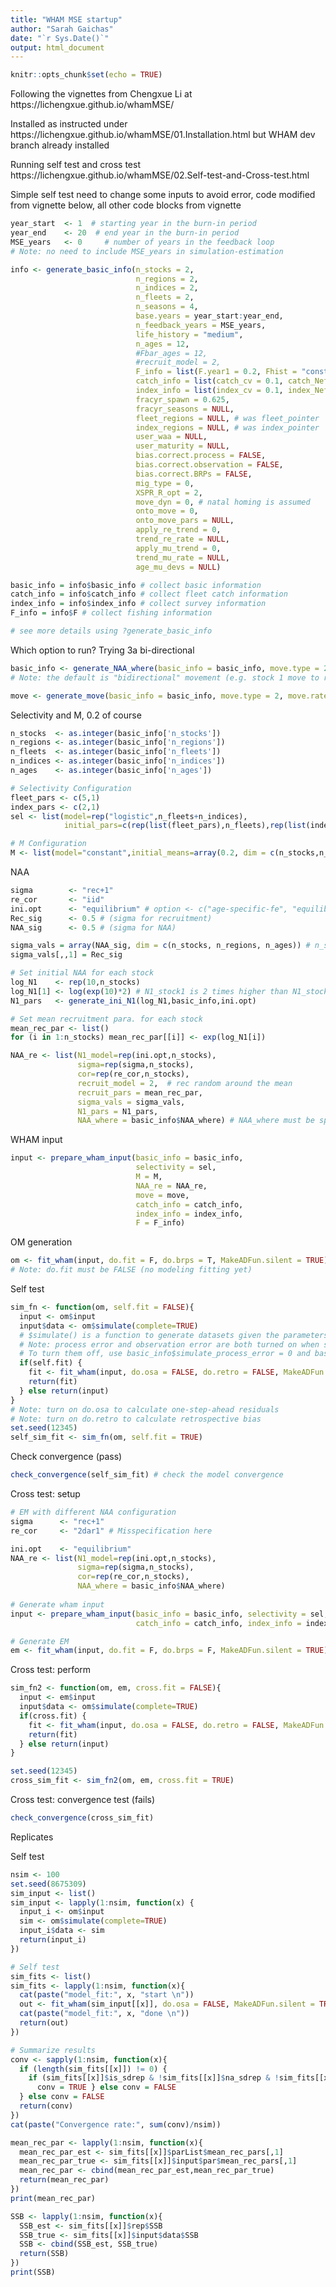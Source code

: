 ```yaml
---
title: "WHAM MSE startup"
author: "Sarah Gaichas"
date: "`r Sys.Date()`"
output: html_document
---
```


```r
knitr::opts_chunk$set(echo = TRUE)
```

Following the vignettes from Chengxue Li at https://lichengxue.github.io/whamMSE/

Installed as instructed under https://lichengxue.github.io/whamMSE/01.Installation.html but WHAM dev branch already installed

Running self test and cross test https://lichengxue.github.io/whamMSE/02.Self-test-and-Cross-test.html

Simple self test need to change some inputs to avoid error, code modified from vignette below, all other code blocks from vignette

```r
year_start  <- 1  # starting year in the burn-in period
year_end    <- 20  # end year in the burn-in period
MSE_years   <- 0     # number of years in the feedback loop
# Note: no need to include MSE_years in simulation-estimation 

info <- generate_basic_info(n_stocks = 2,
                            n_regions = 2,
                            n_indices = 2,
                            n_fleets = 2,
                            n_seasons = 4,
                            base.years = year_start:year_end,
                            n_feedback_years = MSE_years,
                            life_history = "medium",
                            n_ages = 12,
                            #Fbar_ages = 12,
                            #recruit_model = 2,
                            F_info = list(F.year1 = 0.2, Fhist = "constant", Fmax = 0.4, Fmin = 0.2, change_time = 0.5, user_F = NULL),
                            catch_info = list(catch_cv = 0.1, catch_Neff = 100),
                            index_info = list(index_cv = 0.1, index_Neff = 100, fracyr_indices = 0.625, q = 0.2),
                            fracyr_spawn = 0.625,
                            fracyr_seasons = NULL,
                            fleet_regions = NULL, # was fleet_pointer
                            index_regions = NULL, # was index_pointer
                            user_waa = NULL,
                            user_maturity = NULL,
                            bias.correct.process = FALSE,
                            bias.correct.observation = FALSE,
                            bias.correct.BRPs = FALSE,
                            mig_type = 0,
                            XSPR_R_opt = 2,
                            move_dyn = 0, # natal homing is assumed
                            onto_move = 0,
                            onto_move_pars = NULL,
                            apply_re_trend = 0,
                            trend_re_rate = NULL,
                            apply_mu_trend = 0,
                            trend_mu_rate = NULL, 
                            age_mu_devs = NULL) 

basic_info = info$basic_info # collect basic information
catch_info = info$catch_info # collect fleet catch information
index_info = info$index_info # collect survey information
F_info = info$F # collect fishing information

# see more details using ?generate_basic_info
```

Which option to run? Trying 3a bi-directional

```r
basic_info <- generate_NAA_where(basic_info = basic_info, move.type = 2)
# Note: the default is "bidirectional" movement (e.g. stock 1 move to region 2 and stock 2 move to region 1)

move <- generate_move(basic_info = basic_info, move.type = 2, move.rate = c(0.3, 0.1), move.re = "constant") # Note: default is move = 0.3 (constant) for stock1 and 0.1 (constant) for the other stocks
```

Selectivity and M, 0.2 of course

```r
n_stocks  <- as.integer(basic_info['n_stocks'])
n_regions <- as.integer(basic_info['n_regions'])
n_fleets  <- as.integer(basic_info['n_fleets'])
n_indices <- as.integer(basic_info['n_indices'])
n_ages    <- as.integer(basic_info['n_ages'])

# Selectivity Configuration
fleet_pars <- c(5,1)
index_pars <- c(2,1)
sel <- list(model=rep("logistic",n_fleets+n_indices),
            initial_pars=c(rep(list(fleet_pars),n_fleets),rep(list(index_pars),n_indices)))

# M Configuration
M <- list(model="constant",initial_means=array(0.2, dim = c(n_stocks,n_regions,n_ages)))
```

NAA

```r
sigma        <- "rec+1"
re_cor       <- "iid"
ini.opt      <- "equilibrium" # option <- c("age-specific-fe", "equilibrium")
Rec_sig      <- 0.5 # (sigma for recruitment)
NAA_sig      <- 0.5 # (sigma for NAA)

sigma_vals = array(NAA_sig, dim = c(n_stocks, n_regions, n_ages)) # n_stocks x n_regions x n_ages
sigma_vals[,,1] = Rec_sig

# Set initial NAA for each stock
log_N1    <- rep(10,n_stocks)
log_N1[1] <- log(exp(10)*2) # N1_stock1 is 2 times higher than N1_stock2
N1_pars   <- generate_ini_N1(log_N1,basic_info,ini.opt)

# Set mean recruitment para. for each stock
mean_rec_par <- list()
for (i in 1:n_stocks) mean_rec_par[[i]] <- exp(log_N1[i])

NAA_re <- list(N1_model=rep(ini.opt,n_stocks),
               sigma=rep(sigma,n_stocks),
               cor=rep(re_cor,n_stocks),
               recruit_model = 2,  # rec random around the mean
               recruit_pars = mean_rec_par, 
               sigma_vals = sigma_vals,  
               N1_pars = N1_pars,
               NAA_where = basic_info$NAA_where) # NAA_where must be specified in basic_info!
```

WHAM input

```r
input <- prepare_wham_input(basic_info = basic_info, 
                            selectivity = sel, 
                            M = M, 
                            NAA_re = NAA_re, 
                            move = move,
                            catch_info = catch_info, 
                            index_info = index_info, 
                            F = F_info)
```

OM generation

```r
om <- fit_wham(input, do.fit = F, do.brps = T, MakeADFun.silent = TRUE)
# Note: do.fit must be FALSE (no modeling fitting yet)
```

Self test

```r
sim_fn <- function(om, self.fit = FALSE){
  input <- om$input
  input$data <- om$simulate(complete=TRUE)
  # $simulate() is a function to generate datasets given the parameters defined in the OM
  # Note: process error and observation error are both turned on when simulating datasets 
  # To turn them off, use basic_info$simulate_process_error = 0 and basic_info$simulate_observation_error = 0
  if(self.fit) {
    fit <- fit_wham(input, do.osa = FALSE, do.retro = FALSE, MakeADFun.silent = FALSE)
    return(fit)
  } else return(input) 
}
# Note: turn on do.osa to calculate one-step-ahead residuals
# Note: turn on do.retro to calculate retrospective bias
set.seed(12345)
self_sim_fit <- sim_fn(om, self.fit = TRUE)
```

Check convergence (pass)

```r
check_convergence(self_sim_fit) # check the model convergence
```

Cross test: setup

```r
# EM with different NAA configuration
sigma      <- "rec+1"
re_cor     <- "2dar1" # Misspecification here

ini.opt    <- "equilibrium"
NAA_re <- list(N1_model=rep(ini.opt,n_stocks),
               sigma=rep(sigma,n_stocks),
               cor=rep(re_cor,n_stocks),
               NAA_where = basic_info$NAA_where)
               
# Generate wham input
input <- prepare_wham_input(basic_info = basic_info, selectivity = sel, M = M, NAA_re = NAA_re, move = move,
                            catch_info = catch_info, index_info = index_info, F = F_info)

# Generate EM
em <- fit_wham(input, do.fit = F, do.brps = F, MakeADFun.silent = TRUE)
```

Cross test: perform

```r
sim_fn2 <- function(om, em, cross.fit = FALSE){
  input <- em$input
  input$data <- om$simulate(complete=TRUE)
  if(cross.fit) {
    fit <- fit_wham(input, do.osa = FALSE, do.retro = FALSE, MakeADFun.silent = FALSE)
    return(fit)
  } else return(input) 
}

set.seed(12345)
cross_sim_fit <- sim_fn2(om, em, cross.fit = TRUE)
```

Cross test: convergence test (fails)

```r
check_convergence(cross_sim_fit)
```
Replicates

Self test

```r
nsim <- 100 
set.seed(8675309) 
sim_input <- list()
sim_input <- lapply(1:nsim, function(x) {
  input_i <- om$input
  sim <- om$simulate(complete=TRUE)
  input_i$data <- sim
  return(input_i)
})

# Self test
sim_fits <- list()
sim_fits <- lapply(1:nsim, function(x){
  cat(paste("model_fit:", x, "start \n"))
  out <- fit_wham(sim_input[[x]], do.osa = FALSE, MakeADFun.silent = TRUE, retro.silent = TRUE, save.sdrep = FALSE)
  cat(paste("model_fit:", x, "done \n"))
  return(out)
})

# Summarize results 
conv <- sapply(1:nsim, function(x){
  if (length(sim_fits[[x]]) != 0) {
    if (sim_fits[[x]]$is_sdrep & !sim_fits[[x]]$na_sdrep & !sim_fits[[x]]$hessian) {
      conv = TRUE } else conv = FALSE
  } else conv = FALSE
  return(conv)
})
cat(paste("Convergence rate:", sum(conv)/nsim))

mean_rec_par <- lapply(1:nsim, function(x){
  mean_rec_par_est <- sim_fits[[x]]$parList$mean_rec_pars[,1]
  mean_rec_par_true <- sim_fits[[x]]$input$par$mean_rec_pars[,1]
  mean_rec_par <- cbind(mean_rec_par_est,mean_rec_par_true)
  return(mean_rec_par)
})
print(mean_rec_par)

SSB <- lapply(1:nsim, function(x){
  SSB_est <- sim_fits[[x]]$rep$SSB
  SSB_true <- sim_fits[[x]]$input$data$SSB
  SSB <- cbind(SSB_est, SSB_true)
  return(SSB)
})
print(SSB)
```

